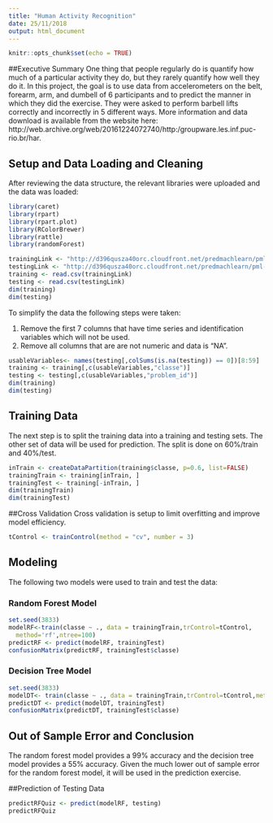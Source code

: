 ---
title: "Human Activity Recognition"
date: 25/11/2018
output: html_document
---

```{r setup, include=FALSE}
knitr::opts_chunk$set(echo = TRUE)
```
##Executive Summary
One thing that people regularly do is quantify how much of a particular activity they do, but they rarely quantify how well they do it. In this project, the goal is to use data from accelerometers on the belt, forearm, arm, and dumbell of 6 participants and to predict the manner in which they did the exercise. They were asked to perform barbell lifts correctly and incorrectly in 5 different ways. More information and data download is available from the website here: http://web.archive.org/web/20161224072740/http:/groupware.les.inf.puc-rio.br/har. 


## Setup and Data Loading and Cleaning
After reviewing the data structure, the relevant libraries were uploaded and the data was loaded:

```{r,message=FALSE,include=FALSE}
library(caret)
library(rpart)
library(rpart.plot)
library(RColorBrewer)
library(rattle)
library(randomForest)

```

```{r}
trainingLink <- "http://d396qusza40orc.cloudfront.net/predmachlearn/pml-training.csv"
testingLink <- "http://d396qusza40orc.cloudfront.net/predmachlearn/pml-testing.csv"
training <- read.csv(trainingLink)
testing <- read.csv(testingLink)
dim(training)
dim(testing)

```

To simplify the data the following steps were taken:

1. Remove the first 7 columns that have time series and identification variables which will not be used.
2. Remove all columns that are are not numeric and data is "NA".

```{r}
usableVariables<- names(testing[,colSums(is.na(testing)) == 0])[8:59]
training <- training[,c(usableVariables,"classe")]
testing <- testing[,c(usableVariables,"problem_id")]
dim(training) 
dim(testing)
```

## Training Data

The next step is to split the training data into a training and testing sets. The other set of data will be used for prediction. The split is done on 60%/train and 40%/test.

```{r}
inTrain <- createDataPartition(training$classe, p=0.6, list=FALSE)
trainingTrain <- training[inTrain, ]
trainingTest <- training[-inTrain, ]
dim(trainingTrain)
dim(trainingTest)
```
##Cross Validation
Cross validation is setup to limit overfitting and improve model efficiency.
```{r}
tControl <- trainControl(method = "cv", number = 3)
```

## Modeling
The following two models were used to train and test the data:

### Random Forest Model
```{r}
set.seed(3833)
modelRF<-train(classe ~ ., data = trainingTrain,trControl=tControl,
  method='rf',ntree=100)
predictRF <- predict(modelRF, trainingTest)
confusionMatrix(predictRF, trainingTest$classe)
```

### Decision Tree Model
```{r}
set.seed(3833)
modelDT<- train(classe ~ ., data = trainingTrain,trControl=tControl,method='rpart')
predictDT <- predict(modelDT, trainingTest)
confusionMatrix(predictDT, trainingTest$classe)
```


## Out of Sample Error and Conclusion 
The random forest model provides a 99% accuracy and the decision tree model provides a 55% accuracy. Given the much lower out of sample error for the random forest model, it will be used in the prediction exercise.


##Prediction of Testing Data
```{r}
predictRFQuiz <- predict(modelRF, testing)
predictRFQuiz
```